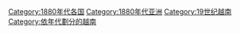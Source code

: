 [[Category:1880年代各国|Category:1880年代各国]]
[[Category:1880年代亚洲|Category:1880年代亚洲]]
[[Category:19世纪越南|Category:19世纪越南]]
[[Category:依年代劃分的越南|Category:依年代劃分的越南]]